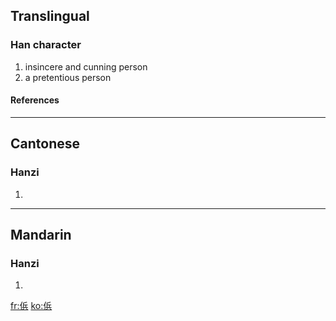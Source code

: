 ==Translingual==
===Han character===
{{Han char|rn=9|rad=人|as=07|sn=9|four=|canj=人人一金 (OOMC)}}
# insincere and cunning person
# a pretentious person
====References====
{{Han ref|kx=0105.220|hdz=10163.020|uh=345F|ud=13407}}

----
==Cantonese==
===Hanzi===
{{yue-hanzi|jyut=|y=mang1}}
# {{defn|Cantonese}}

----
==Mandarin==
===Hanzi===
{{cmn-hanzi|pin=[[běng]] ([[beng3]]), [[bó]] ([[bo2]]), [[pěng]] ([[peng3]])|wg=peng<sup>3</sup>, po<sup>2</sup>, p'eng<sup>3</sup>}}
# {{defn|Mandarin}}

[[fr:㑟]]
[[ko:㑟]]